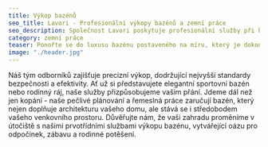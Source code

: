 ```yaml
---
title: Výkop bazénů
seo_title: Lavori - Profesionální výkopy bazénů a zemní práce
seo_description: Společnost Lavori poskytuje profesionální služby při hloubení jámy pro bazén. Svěřte nám kvalitní a efektivní realizaci vašeho projektu bazénu.
category: zemní práce 
teaser: Ponořte se do luxusu bazénu postaveného na míru, který je dokonale integrován do vašeho pozemku. Naše společnost poskytuje výkopové služby pro výstavbu bazénů. 
image: "./header.jpg"
---
```

<p>
Náš tým odborníků zajišťuje precizní výkop, dodržující nejvyšší standardy bezpečnosti a efektivity. Ať už si představujete elegantní sportovní bazén nebo rodinný ráj, naše služby přizpůsobujeme vašim přání. Jdeme dál než jen kopání - naše pečlivé plánování a řemeslná práce zaručují bazén, který nejen doplňuje architekturu vašeho domu, ale stává se i středobodem vašeho venkovního prostoru. Důvěřujte nám, že vaši zahradu proměníme v útočiště s našimi prvotřídními službami výkopu bazénu, vytvářející oázu pro odpočinek, zábavu a rodinné potěšení.
</p>